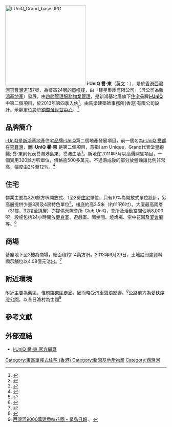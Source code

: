 {{Coord|22.2810|114.22345|display=title}}
{{Infobox_housinghk 
| logo= [[File:IUniQ_Grand.jpg|150px]]
| photo= I·UniQ Grand 201407.jpg
| name = i·UniQ 譽·東<br/>i·UniQ Grand
| address= [[香港|香港]][[西灣河|西灣河]][[筲箕灣道|筲箕灣道]]157號
| lot= [[筲箕灣|筲箕灣]]內地段第481號餘段
| developer= [[新鴻基地產|新鴻基地產]]
| manager= [[啟勝管理服務|啟勝管理服務]]
| use = [[住宅|住宅]]、[[商場|商場]]
| blocknumber = 1
| floornumber = 住宅：22層
| yearofcompletion = 2013年第4季
| facilities = [[會所|會所]]、[[空中花園|空中花園]]
| website = [http://www.iuniq.com.hk/ 官方網頁]
}}
[[File:I·UniQ_Grand_base.JPG|250px]] 
'''i·UniQ 譽·東'''（[[英文|英文]]：{{lang|en|'''i·UniQ Grand'''}}），是於[[香港|香港]][[西灣河|西灣河]][[筲箕灣道|筲箕灣道]]157號，為樓高24層的[[單幢樓|單幢樓]]，由「建星集團有限公司」（母公司為[[新鴻基地產|新鴻基地產]]）發展，由[[啟勝管理服務|啟勝管理服務]][[物業管理|物業管理]]，是新鴻基地產旗下[[住宅|住宅]]品牌'''[[I·UniQ|i•UniQ]]'''中第二個項目，於2013年第四季入伙<ref>{{Cite web |url=http://www.shkp.com/zh-HK/Pages/press-release-detail/1701 |title=新地港島區革新概念住宅系列 -「i·UniQ」第二個項目命名為「i·UniQ 譽·東」 |accessdate=2011-07-12 |archive-date=2011-07-22 |archive-url=https://web.archive.org/web/20110722162705/http://www.shkp.com/zh-HK/Pages/press-release-detail/1701 |dead-url=yes }}</ref>。由馬梁建築師事務所(香港)有限公司設計。示範單位設於[[銅鑼灣|銅鑼灣]][[世貿中心_(香港)|世貿中心]]。<ref>{{cite news |title=譽‧東呎價 料高同系譽都7％ |url=http://www.property.hk/news_content.php?ln=tc&author=PHK_NEWSPROP&id=13427 |accessdate=2019-07-24 |work=明報 |date=2011-07-20 |archive-date=2020-03-29 |archive-url=https://web.archive.org/web/20200329070518/https://www.property.hk/news_content.php?ln=tc&author=PHK_NEWSPROP&id=13427 }}</ref>

== 品牌簡介 ==
[[i·UniQ|i·UniQ]]是[[新鴻基地產|新鴻基地產]]住宅[[品牌|品牌]][[i·UniQ|i·UniQ]]第二個地產發展項目，前一個名為[[i·UniQ_譽都|i·UniQ 譽都]]在[[筲箕灣|筲箕灣]]，而'''i·UniQ 譽·東''' 是第二個項目，意指I am Unique，Grand代表堂皇絢麗; 譽·東則代表譽滿港島東、譽滿生活<ref>{{cite news |title=新地譽．東傳呎價萬六 |url=http://the-sun.on.cc/cnt/finance/20110706/00434_005.html?pubdate=20110706 |accessdate=2019-07-24 |work=太陽報 |date=2011-07-06 |archive-date=2020-03-29 |archive-url=https://web.archive.org/web/20200329070433/http://the-sun.on.cc/cnt/finance/20110706/00434_005.html?pubdate=20110706 |dead-url=no }}</ref>。新地在2011年7月以高價開售項目，一個實用320餘方呎單位，價格逾500多萬元。不過落成後的部分放盤蝕讓比例非常高，幅度由2%至12%。<ref>{{cite news |title=【買了新地樓】居然沒有人能賺錢 譽東爆六連蝕 |url=https://hk.finance.appledaily.com/finance/realtime/article/20161220/56072356 |accessdate=2019-07-24 |work=蘋果日報 |date=2016-12-20 |archive-date=2020-03-29 |archive-url=https://web.archive.org/web/20200329070523/https://hk.finance.appledaily.com/finance/realtime/article/20161220/56072356 |dead-url=no }}</ref>

==住宅==
物業主要為320餘方呎開放式、1至2房[[住宅|住宅]]單位，只有10%為開放式單位設計，另高層提供少量3房及4房特色單位<ref>{{Cite web |url=http://the-sun.on.cc/cnt/finance/20110706/00434_005.html?pubdate=20110706 |title=新地譽東傳呎價萬六 -  太陽報新聞 |accessdate=2011-07-12 |archive-date=2020-03-29 |archive-url=https://web.archive.org/web/20200329070433/http://the-sun.on.cc/cnt/finance/20110706/00434_005.html?pubdate=20110706 |dead-url=no }}</ref>，樓底約高3.5米（約11呎6吋）。大廈最高兩層（31樓、32樓至頂層）亦提供天際會所-Club UniQ，會所及活動空間佔地8,000呎，設施包括24小時開放[[健身室|健身室]]、遊戲室、閒坐間、燒烤場、空中花園及[[宴會廳|宴會廳]]等。<ref>{{cite news |title=譽•都 |url=http://www.building.com.hk/feature/2012_0111residential_c.pdf |accessdate=2019-07-24 |work=建築承造雜誌 |date=2012-01-11 |archive-date=2019-07-24 |archive-url=https://web.archive.org/web/20190724044339/http://www.building.com.hk/feature/2012_0111residential_c.pdf |dead-url=no }}</ref>

==商場==
基座地下至2樓為商場，總面積約1.4萬方呎。2013年6月29日，土地註冊處資料顯示舖位以4.08億元沽出。<ref>{{cite news |title=i-UniQ譽．東舖4.08億沽 |url=https://www1.hkej.com/dailynews/article/id/679071/multimedia |accessdate=2019-07-24 |work=信報財經新聞 |date=2013-06-29 |archive-date=2020-03-29 |archive-url=https://web.archive.org/web/20200329070533/https://www1.hkej.com/dailynews/article/id/679071/multimedia |dead-url=no }}</ref>

== 附近環境 ==
附近主要為舊區，惟前臨[[東區走廊|東區走廊]]，因而略受汽車聲浪影響。<ref>{{cite news |title=香港筲箕灣譽東 淨租回報僅2.4厘 |url=http://www.hkcna.hk/content/2014/0128/241031.shtml |accessdate=2019-07-24 |work=明報 |agency=香港中國通訊社 |date=2014-01-28 |archive-date=2020-09-22 |archive-url=https://web.archive.org/web/20200922020050/http://www.hkcna.hk/content/2014/0128/241031.shtml }}</ref>公路前方為[[愛秩序灣公園|愛秩序灣公園]]，以昔日漁村為主題<ref>[http://www.singtao.com/archive/fullstory.asp?andor=or&year1=2007&month1=09&day1=07&year2=2007&month2=09&day2=07&category=all&id=20070907a12&keyword1=&keyword2= 西灣河9000萬建香味花園 - 星島日報] {{Webarchive|url=https://archive.is/20120909094049/http://www.singtao.com/archive/fullstory.asp?andor=or&year1=2007&month1=09&day1=07&year2=2007&month2=09&day2=07&category=all&id=20070907a12&keyword1=&keyword2= |date=2012-09-09 }}。</ref>

== 參考文獻 ==
{{reflist}}

== 外部連結 ==
{{commonscat|i•UniQ Grand, Hong Kong}}
* [https://web.archive.org/web/20160305085625/http://www.iuniq.com.hk/ i·UniQ 譽·東 官方網頁]

{{新鴻基地產}}

[[Category:東區單幢式住宅_(香港)|Category:東區單幢式住宅 (香港)]]
[[Category:新鴻基地產物業|Category:新鴻基地產物業]]
[[Category:西灣河|Category:西灣河]]